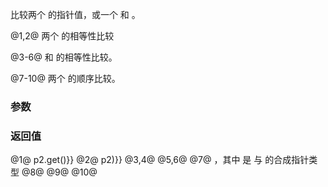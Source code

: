 {{title|1=operator==,!=,&lt;,&lt;=,&gt;,&gt;=&lt;small&gt;(std::experimental::observer_ptr)&lt;/small&gt;}}
{{cpp/experimental/lib extensions 2/observer ptr/navbar}}

{{dcl begin}}
{{dcl|since=libfund_ts_2|num=1|1=
template&lt; class W1, class W2 &gt;
bool operator==( const observer_ptr&lt;W1&gt;&amp; p1, const observer_ptr&lt;W2&gt;&amp; p2 );
}}
{{dcl|since=libfund_ts_2|num=2|1=
template&lt; class W1, class W2 &gt;
bool operator!=( const observer_ptr&lt;W1&gt;&amp; p1, const observer_ptr&lt;W2&gt;&amp; p2 );
}}
{{dcl|since=libfund_ts_2|num=3|1=
template&lt; class W &gt;
bool operator==( const observer_ptr&lt;W&gt;&amp; p, std::nullptr_t ) noexcept;
}}
{{dcl|since=libfund_ts_2|num=4|1=
template&lt; class W &gt;
bool operator==( std::nullptr_t, const observer_ptr&lt;W&gt;&amp; p ) noexcept;
}}
{{dcl|since=libfund_ts_2|num=5|1=
template&lt; class W &gt;
bool operator!=( const observer_ptr&lt;W&gt;&amp; p, std::nullptr_t ) noexcept;
}}
{{dcl|since=libfund_ts_2|num=6|1=
template&lt; class W &gt;
bool operator!=( std::nullptr_t, const observer_ptr&lt;W&gt;&amp; p ) noexcept;
}}
{{dcl|since=libfund_ts_2|num=7|1=
template&lt; class W1, class W2 &gt;
bool operator&lt;( const observer_ptr&lt;W1&gt;&amp; p1, const observer_ptr&lt;W2&gt;&amp; p2 );
}}
{{dcl|since=libfund_ts_2|num=8|1=
template&lt; class W1, class W2 &gt;
bool operator&gt;( const observer_ptr&lt;W1&gt;&amp; p1, const observer_ptr&lt;W2&gt;&amp; p2 );
}}
{{dcl|since=libfund_ts_2|num=9|1=
template&lt; class W1, class W2 &gt;
bool operator&lt;=( const observer_ptr&lt;W1&gt;&amp; p1, const observer_ptr&lt;W2&gt;&amp; p2 );
}}
{{dcl|since=libfund_ts_2|num=10|1=
template&lt; class W1, class W2 &gt;
bool operator&gt;=( const observer_ptr&lt;W1&gt;&amp; p1, const observer_ptr&lt;W2&gt;&amp; p2 );
}}
{{dcl end}}

比较两个 {{tt|observer_ptr}} 的指针值，或一个 {{tt|observer_ptr}} 和 {{c|nullptr}}。

@1,2@ 两个 {{tt|observer_ptr}} 的相等性比较

@3-6@ {{tt|observer_ptr}} 和 {{c|nullptr}} 的相等性比较。

@7-10@ 两个 {{tt|observer_ptr}} 的顺序比较。

===参数===
{{par begin}}
{{par | p, p1, p2 |要比较的 {{tt|observer_ptr}}}}
{{par end}} 

===返回值===
@1@ {{c|p1.get() {{==}} p2.get()}}
@2@ {{c|!(p1 {{==}} p2)}}
@3,4@ {{c|!p}}
@5,6@ {{c|(bool)p}}
@7@ {{c|std::less&lt;W3&gt;()(p1.get(), p2.get())}}，其中 {{tt|W3}} 是 {{tt|W1*}} 与 {{tt|W2*}} 的合成指针类型
@8@ {{c|p2 &lt; p1}}
@9@ {{c|!(p2 &lt; p1)}}
@10@ {{c|!(p1 &lt; p2)}}

{{langlinks|en}}